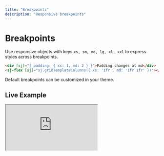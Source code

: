 ```yaml
---
title: "Breakpoints"
description: "Responsive breakpoints"
---
```


# Breakpoints

Use responsive objects with keys `xs, sm, md, lg, xl, xxl` to express styles across breakpoints.

```html
<div [sj]="{ padding: { xs: 1, md: 2 } }">Padding changes at md</div>
<sj-flex [sj]="sj.gridTemplateColumns({ xs: '1fr', md: '1fr 1fr' })"></sj-flex>
```

Default breakpoints can be customized in your theme.

## Live Example

<iframe
  src="https://stackblitz.com/edit/sjss-palette?embed=1&file=src%2Fmain.ts&hideExplorer=1&hideNavigation=1&view=preview"
  title="SJSS • Palette (Breakpoints demo)"
  style={{ width: '100%', height: 520, border: 0, borderRadius: 8, overflow: 'hidden' }}
  allow="accelerometer; ambient-light-sensor; camera; encrypted-media; geolocation; gyroscope; hid; microphone; midi; payment; usb; clipboard-write"
  sandbox="allow-forms allow-modals allow-popups allow-presentation allow-same-origin allow-scripts"
/>

If the embed doesn’t load, open it directly: <a href="https://stackblitz.com/edit/sjss-palette?file=src%2Fmain.ts" target="_blank" rel="noreferrer noopener">Open on StackBlitz</a>.
